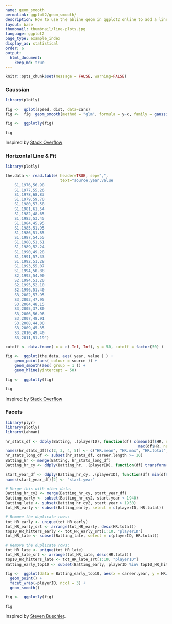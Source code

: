 ```yaml
---
name: geom_smooth
permalink: ggplot2/geom_smooth/
description: How to use the abline geom in ggplot2 online to add a line with specified slope and intercept to the plot.
layout: base
thumbnail: thumbnail/line-plots.jpg
language: ggplot2
page_type: example_index
display_as: statistical
order: 6
output:
  html_document:
    keep_md: true
---
```


```r
knitr::opts_chunk$set(message = FALSE, warning=FALSE)
```
### Gaussian

```r
library(plotly)

fig <-  qplot(speed, dist, data=cars)
fig <-  fig  geom_smooth(method = "glm", formula = y~x, family = gaussian(link = 'log'))

fig <-  ggplotly(fig)

fig
```
Inspired by <a href="http://stackoverflow.com/questions/26138541/use-geom-smooth-with-transformed-y">Stack Overflow</a>

### Horizontal Line & Fit

```r
library(plotly)

the.data <- read.table( header=TRUE, sep=",",
                        text="source,year,value
    S1,1976,56.98
    S1,1977,55.26
    S1,1978,68.83
    S1,1979,59.70
    S1,1980,57.58
    S1,1981,61.54
    S1,1982,48.65
    S1,1983,53.45
    S1,1984,45.95
    S1,1985,51.95
    S1,1986,51.85
    S1,1987,54.55
    S1,1988,51.61
    S1,1989,52.24
    S1,1990,49.28
    S1,1991,57.33
    S1,1992,51.28
    S1,1993,55.07
    S1,1994,50.88
    S2,1993,54.90
    S2,1994,51.20
    S2,1995,52.10
    S2,1996,51.40
    S3,2002,57.95
    S3,2003,47.95
    S3,2004,48.15
    S3,2005,37.80
    S3,2006,56.96
    S3,2007,48.91
    S3,2008,44.00
    S3,2009,45.35
    S3,2010,49.40
    S3,2011,51.19")

cutoff <- data.frame( x = c(-Inf, Inf), y = 50, cutoff = factor(50) )

fig <-  ggplot(the.data, aes( year, value ) ) +
    geom_point(aes( colour = source )) +
    geom_smooth(aes( group = 1 )) +
    geom_hline(yintercept = 50)

fig <-  ggplotly(fig)

fig
```
Inspired by <a href="http://stackoverflow.com/questions/13254441/add-a-horizontal-line-to-plot-and-legend-in-ggplot2">Stack Overflow</a>

### Facets

```r
library(plyr)
library(plotly)
library(Lahman)

hr_stats_df <- ddply(Batting, .(playerID), function(df) c(mean(df$HR, na.rm = T),
                                                          max(df$HR, na.rm = T), sum(df$HR, na.rm = T), nrow(df)))
names(hr_stats_df)[c(2, 3, 4, 5)] <- c("HR.mean", "HR.max", "HR.total", "career.length")
hr_stats_long_df <- subset(hr_stats_df, career.length >= 10)
Batting_hr <- merge(Batting, hr_stats_long_df)
Batting_hr_cy <- ddply(Batting_hr, .(playerID), function(df) transform(df, career.year = yearID -
                                                                           min(yearID) + 1))
start_year_df <- ddply(Batting_hr_cy, .(playerID), function(df) min(df$yearID))
names(start_year_df)[2] <- "start.year"

# Merge this with other data.
Batting_hr_cy2 <- merge(Batting_hr_cy, start_year_df)
Batting_early <- subset(Batting_hr_cy2, start.year < 1940)
Batting_late <- subset(Batting_hr_cy2, start.year > 1950)
tot_HR_early <- subset(Batting_early, select = c(playerID, HR.total))

# Remove the duplicate rows:
tot_HR_early <- unique(tot_HR_early)
tot_HR_early_srt <- arrange(tot_HR_early, desc(HR.total))
top10_HR_hitters_early <- tot_HR_early_srt[1:10, "playerID"]
tot_HR_late <- subset(Batting_late, select = c(playerID, HR.total))

# Remove the duplicate rows:
tot_HR_late <- unique(tot_HR_late)
tot_HR_late_srt <- arrange(tot_HR_late, desc(HR.total))
top10_HR_hitters_late <- tot_HR_late_srt[1:10, "playerID"]
Batting_early_top10 <- subset(Batting_early, playerID %in% top10_HR_hitters_early)

fig <-  ggplot(data = Batting_early_top10, aes(x = career.year, y = HR/AB)) +
  geom_point() +
  facet_wrap(~playerID, ncol = 3) + 
  geom_smooth()

fig <-  ggplotly(fig)

fig
```
Inspired by <a href="http://www3.nd.edu/~steve/computing_with_data/16_Baseball_example/baseball_example.html">Steven Buechler</a>.
